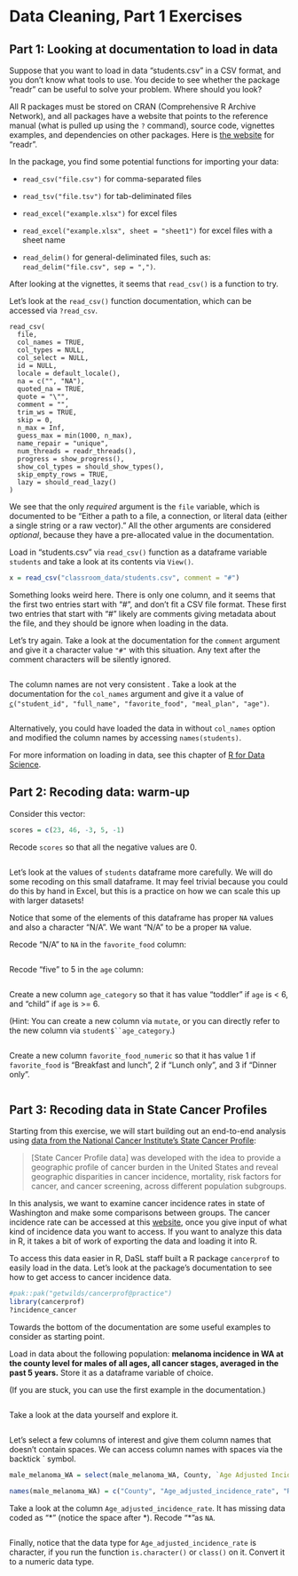 # Data Cleaning, Part 1 Exercises

## Part 1: Looking at documentation to load in data

Suppose that you want to load in data "students.csv" in a CSV format, and you don't know what tools to use. You decide to see whether the package "readr" can be useful to solve your problem. Where should you look?

All R packages must be stored on CRAN (Comprehensive R Archive Network), and all packages have a website that points to the reference manual (what is pulled up using the `?` command), source code, vignettes examples, and dependencies on other packages. Here is [the website](https://cran.r-project.org/web/packages/readr/) for "readr".

In the package, you find some potential functions for importing your data:

-   `read_csv("file.csv")` for comma-separated files

-   `read_tsv("file.tsv")` for tab-deliminated files

-   `read_excel("example.xlsx")` for excel files

-   `read_excel("example.xlsx", sheet = "sheet1")` for excel files with a sheet name

-   `read_delim()` for general-deliminated files, such as: `read_delim("file.csv", sep = ",")`.

After looking at the vignettes, it seems that `read_csv()` is a function to try.

Let's look at the `read_csv()` function documentation, which can be accessed via `?read_csv`.

```         
read_csv(
  file,
  col_names = TRUE,
  col_types = NULL,
  col_select = NULL,
  id = NULL,
  locale = default_locale(),
  na = c("", "NA"),
  quoted_na = TRUE,
  quote = "\"",
  comment = "",
  trim_ws = TRUE,
  skip = 0,
  n_max = Inf,
  guess_max = min(1000, n_max),
  name_repair = "unique",
  num_threads = readr_threads(),
  progress = show_progress(),
  show_col_types = should_show_types(),
  skip_empty_rows = TRUE,
  lazy = should_read_lazy()
)
```

We see that the only *required* argument is the `file` variable, which is documented to be "Either a path to a file, a connection, or literal data (either a single string or a raw vector)." All the other arguments are considered *optional*, because they have a pre-allocated value in the documentation.

Load in "students.csv" via `read_csv()` function as a dataframe variable `students` and take a look at its contents via `View()`.

```r
x = read_csv("classroom_data/students.csv", comment = "#")
```

Something looks weird here. There is only one column, and it seems that the first two entries start with "\#", and don't fit a CSV file format. These first two entries that start with "\#" likely are comments giving metadata about the file, and they should be ignore when loading in the data.

Let's try again. Take a look at the documentation for the `comment` argument and give it a character value `"#"` with this situation. Any text after the comment characters will be silently ignored.

```r

```

The column names are not very consistent . Take a look at the documentation for the `col_names` argument and give it a value of [`c`](https://rdrr.io/r/base/c.html)`("student_id", "full_name", "favorite_food", "meal_plan", "age")`.

```r

```

Alternatively, you could have loaded the data in without `col_names` option and modified the column names by accessing `names(students)`.

For more information on loading in data, see this chapter of [R for Data Science](https://r4ds.hadley.nz/spreadsheets).

## Part 2: Recoding data: warm-up

Consider this vector:

```r
scores = c(23, 46, -3, 5, -1)
```

Recode `scores` so that all the negative values are 0.

```r

```

Let's look at the values of `students` dataframe more carefully. We will do some recoding on this small dataframe. It may feel trivial because you could do this by hand in Excel, but this is a practice on how we can scale this up with larger datasets!

Notice that some of the elements of this dataframe has proper `NA` values and also a character "N/A". We want "N/A" to be a proper `NA` value.

Recode "N/A" to `NA` in the `favorite_food` column:

```r

```

Recode "five" to 5 in the `age` column:

```r

```

Create a new column `age_category` so that it has value "toddler" if `age` is \< 6, and "child" if `age` is \>= 6.

(Hint: You can create a new column via `mutate`, or you can directly refer to the new column via `student$``age_category`.)

```r

```

Create a new column `favorite_food_numeric` so that it has value 1 if `favorite_food` is "Breakfast and lunch", 2 if "Lunch only", and 3 if "Dinner only".

```r

```

## Part 3: Recoding data in State Cancer Profiles

Starting from this exercise, we will start building out an end-to-end analysis using [data from the National Cancer Institute's State Cancer Profile](https://statecancerprofiles.cancer.gov/index.html):

> [State Cancer Profile data] was developed with the idea to provide a geographic profile of cancer burden in the United States and reveal geographic disparities in cancer incidence, mortality, risk factors for cancer, and cancer screening, across different population subgroups.

In this analysis, we want to examine cancer incidence rates in state of Washington and make some comparisons between groups. The cancer incidence rate can be accessed at this [website](https://statecancerprofiles.cancer.gov/incidencerates/index.php), once you give input of what kind of incidence data you want to access. If you want to analyze this data in R, it takes a bit of work of exporting the data and loading it into R.

To access this data easier in R, DaSL staff built a R package `cancerprof` to easily load in the data. Let's look at the package's documentation to see how to get access to cancer incidence data.

```r
#pak::pak("getwilds/cancerprof@practice")
library(cancerprof)
?incidence_cancer
```

Towards the bottom of the documentation are some useful examples to consider as starting point.

Load in data about the following population: **melanoma incidence in WA at the county level for males of all ages, all cancer stages, averaged in the past 5 years.** Store it as a dataframe variable of choice.

(If you are stuck, you can use the first example in the documentation.)

```r

```

Take a look at the data yourself and explore it.

```r

```

Let's select a few columns of interest and give them column names that doesn't contain spaces. We can access column names with spaces via the backtick \` symbol.

```r
male_melanoma_WA = select(male_melanoma_WA, County, `Age Adjusted Incidence Rate`, `Recent Trend`)

names(male_melanoma_WA) = c("County", "Age_adjusted_incidence_rate", "Recent_trend")
```

Take a look at the column `Age_adjusted_incidence_rate`. It has missing data coded as "\* " (notice the space after \*). Recode "\* "as `NA`.

```r

```

Finally, notice that the data type for `Age_adjusted_incidence_rate` is character, if you run the function `is.character()` or `class()` on it. Convert it to a numeric data type.

```r

```
